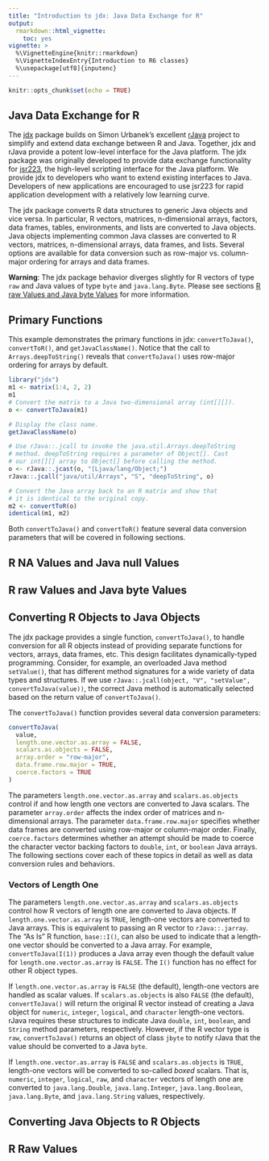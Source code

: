 ```yaml
---
title: "Introduction to jdx: Java Data Exchange for R"
output:
  rmarkdown::html_vignette:
    toc: yes
vignette: >
  %\VignetteEngine{knitr::rmarkdown}
  %\VignetteIndexEntry{Introduction to R6 classes}
  %\usepackage[utf8]{inputenc}
---
```


```r
knitr::opts_chunk$set(echo = TRUE)
```

## Java Data Exchange for R

The [jdx](https://cran.r-project.org/package=jdx) package builds on Simon Urbanek's excellent [rJava](https://cran.r-project.org/package=rJava) project to simplify and extend data exchange between R and Java. Together, jdx and rJava provide a potent low-level interface for the Java platform. 
The jdx package was originally developed to provide data exchange functionality for [jsr223](https://cran.r-project.org/package=jsr223), the high-level scripting interface for the Java platform. We provide jdx to developers who want to extend existing interfaces to Java. Developers of new applications are encouraged to use jsr223 for rapid application development with a relatively low learning curve.

The jdx package converts R data structures to generic Java objects and vice versa. In particular, R vectors, matrices, n-dimensional arrays, factors, data frames, tables, environments, and lists are converted to Java objects. Java objects implementing common Java classes are converted to R vectors, matrices, n-dimensional arrays, data frames, and lists. Several options are available for data conversion such as row-major vs. column-major ordering for arrays and data frames.

**Warning**: The jdx package behavior diverges slightly for R vectors of type `raw` and Java values of type `byte` and `java.lang.Byte`. Please see sections [R raw Values and Java byte Values](#R_raw_Java_byte) for more information.

## Primary Functions

This example demonstrates the primary functions in jdx: `convertToJava()`, `convertToR()`, and `getJavaClassName()`. Notice that the call to `Arrays.deepToString()` reveals that `convertToJava()` uses row-major ordering for arrays by default.

```r
library("jdx")
m1 <- matrix(1:4, 2, 2)
m1
# Convert the matrix to a Java two-dimensional array (int[][]).
o <- convertToJava(m1)

# Display the class name.
getJavaClassName(o)

# Use rJava::.jcall to invoke the java.util.Arrays.deepToString
# method. deepToString requires a parameter of Object[]. Cast
# our int[][] array to Object[] before calling the method.
o <- rJava::.jcast(o, "[Ljava/lang/Object;")
rJava::.jcall("java/util/Arrays", "S", "deepToString", o)

# Convert the Java array back to an R matrix and show that
# it is identical to the original copy.
m2 <- convertToR(o)
identical(m1, m2)
```

Both `convertToJava()` and `convertToR()` feature several data conversion parameters that will be covered in following sections.

## R NA Values and Java null Values



## R raw Values and Java byte Values # {#R_raw_Java_byte}



## Converting R Objects to Java Objects

The jdx package provides a single function, `convertToJava()`, to handle conversion for all R objects instead of providing separate functions for vectors, arrays, data frames, etc. This design facilitates dynamically-typed programming. Consider, for example, an overloaded Java method `setValue()`, that has different method signatures for a wide variety of data types and structures. If we use `rJava::.jcall(object, "V", "setValue", convertToJava(value))`, the correct Java method is automatically selected based on the return value of `convertToJava()`.

The `convertToJava()` function provides several data conversion parameters:

```r
convertToJava(
  value,
  length.one.vector.as.array = FALSE,
  scalars.as.objects = FALSE,
  array.order = "row-major",
  data.frame.row.major = TRUE,
  coerce.factors = TRUE
)
```

The parameters `length.one.vector.as.array` and `scalars.as.objects` control if and how length one vectors are converted to Java scalars. The parameter `array.order` affects the index order of matrices and n-dimensional arrays. The parameter `data.frame.row.major` specifies whether data frames are converted using row-major or column-major order. Finally, `coerce.factors` determines whether an attempt should be made to coerce the character vector backing factors to `double`, `int`, or `boolean` Java arrays. The following sections cover each of these topics in detail as well as data conversion rules and behaviors.

### Vectors of Length One

The parameters `length.one.vector.as.array` and `scalars.as.objects` control how R vectors of length one are converted to Java objects. If `length.one.vector.as.array` is `TRUE`, length-one vectors are converted to Java arrays. This is equivalent to passing an R vector to `rJava::.jarray`. The "As Is" R function, `base::I()`, can also be used to indicate that a length-one vector should be converted to a Java array. For example, `convertToJava(I(1))` produces a Java array even though the default value for `length.one.vector.as.array` is `FALSE`. The `I()` function has no effect for other R object types.

If `length.one.vector.as.array` is `FALSE` (the default), length-one vectors are handled as scalar values. If `scalars.as.objects` is also `FALSE` (the default), `convertToJava()` will return the original R vector instead of creating a Java object for `numeric`, `integer`, `logical`, and `character` length-one vectors. rJava requires these structures to indicate Java `double`, `int`, `boolean`, and `String` method parameters, respectively. However, if the R vector type is `raw`, `convertToJava()` returns an object of class `jbyte` to notify rJava that the value should be converted to a Java `byte`.

If `length.one.vector.as.array` is `FALSE` and `scalars.as.objects` is `TRUE`, length-one vectors will be converted to so-called *boxed* scalars. That is, `numeric`, `integer`, `logical`, `raw`, and `character` vectors of length one are converted to `java.lang.Double`, `java.lang.Integer`, `java.lang.Boolean`, `java.lang.Byte`, and `java.lang.String` values, respectively.


## Converting Java Objects to R Objects

## R Raw Values
